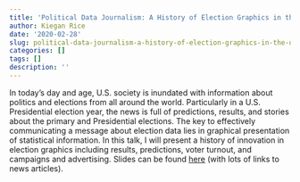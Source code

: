 ```yaml
---
title: 'Political Data Journalism: A History of Election Graphics in the U.S. '
author: Kiegan Rice
date: '2020-02-28'
slug: political-data-journalism-a-history-of-election-graphics-in-the-u-s
categories: []
tags: []
description: ''
---
```


In today's day and age, U.S. society is inundated with information about politics and elections from all around the world. Particularly in a U.S. Presidential election year, the news is full of predictions, results, and stories about the primary and Presidential elections. The key to effectively communicating a message about election data lies in graphical presentation of statistical information. In this talk, I will present a history of innovation in election graphics including results, predictions, voter turnout, and campaigns and advertising. Slides can be found [here](https://kiegan.github.io/talks/GG-political-data-journalism.pdf) (with lots of links to news articles).